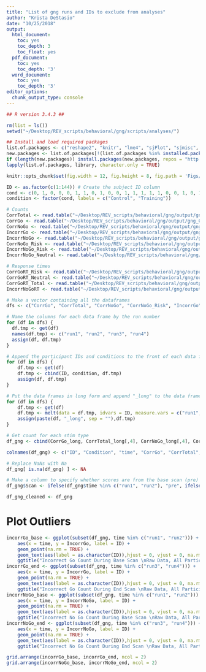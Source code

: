 ```yaml
---
title: "List of gng runs and IDs to exclude from analyses"
author: "Krista DeStasio"
date: "10/25/2018"
output:
  html_document:
    toc: yes
    toc_depth: 3
    toc_float: yes
  pdf_document:
    toc: yes
    toc_depth: '3'
  word_document:
    toc: yes
    toc_depth: '3'
editor_options:
  chunk_output_type: console
---
```


```r
## R version 3.4.3 ##

rm(list = ls())
setwd("~/Desktop/REV_scripts/behavioral/gng/scripts/analyses/")

## Install and load required packages
list.of.packages <- c("reshape2", "knitr", "lme4", "sjPlot", "sjmisc", "tidyverse", "lme4", "lmerTest", "ez", "gridExtra")
new.packages <- list.of.packages[!(list.of.packages %in% installed.packages()[,"Package"])] 
if (length(new.packages)) install.packages(new.packages, repos = "http://cran.us.r-project.org") 
lapply(list.of.packages, library, character.only = TRUE)

knitr::opts_chunk$set(fig.width = 12, fig.height = 8, fig.path = 'Figs/', echo = TRUE, warning = FALSE, message = FALSE)
```

```r
ID <- as.factor(c(1:144)) # Create the subject ID column
cond <- c(0, 1, 0, 0, 0, 1, 1, 0, 1, 0, 0, 1, 1, 1, 1, 1, 0, 0, 1, 0, 1, 1, 1, 0, 1, 1, 0, 0, 0, 1, 1, 1, 1, 0, 1, 0, 0, 0, 1, 1, 1, 1, 1, 1, 1, 1, 0, 1, 0, 1, 1, 0, 0, 0, 1, 1, 1, 0, 1, 0, 1, 1, 1, 0, 0, 0, 0, 0, 1, 0, 0, 1, 0, 1, 0, 0, 0, 0, 1, 0, 0, 0, 0, 1, 0, 0, 0, 0, 1, 1, 1, 0, 1, 1, 0, 1, 0, 1, 1, 1, 1, 0, 0, 1, 1, 1, 1, 1, 0, 0, 1, 1, 1, 1, 0, 0, 1, 0, 0, 0, 0, 0, 1, 0, 0, 0, 1, 0, 1, 1, 0, 0, 1, 0, 1, 1, 0, 1, 1, 1, 0, 0, 1, 0) # Match the participant to their condition
condition <- factor(cond, labels = c("Control", "Training"))
```

```r
# Counts
CorrTotal <- read.table("~/Desktop/REV_scripts/behavioral/gng/output/gng_Corr_Count.txt") # All stimuli, all trial types
CorrGo <- read.table("~/Desktop/REV_scripts/behavioral/gng/output/gng_CorrGo_Count.txt") # All stimuli, go trials
CorrNoGo <- read.table("~/Desktop/REV_scripts/behavioral/gng/output/gng_CorrNoGo_Count.txt") # All stimuli, no-go trials
IncorrGo <- read.table("~/Desktop/REV_scripts/behavioral/gng/output/gng_IncorrGo_Count.txt") # All stimuli, go trials
IncorrNoGo <- read.table("~/Desktop/REV_scripts/behavioral/gng/output/gng_IncorrNoGo_Count.txt") # All stimuli, no-go trials
CorrNoGo_Risk <- read.table("~/Desktop/REV_scripts/behavioral/gng/output/gng_CorrNoGo_Count_Risk.txt") # PRC stimuli, no-go trials
IncorrNoGo_Risk <- read.table("~/Desktop/REV_scripts/behavioral/gng/output/gng_IncorrNoGo_Count_Risk.txt") # PRC stimuli, no-go trials
IncorrNoGo_Neutral <- read.table("~/Desktop/REV_scripts/behavioral/gng/output/gng_IncorrNoGo_Count_Neutral.txt") # Neutral stimuli, no-go trials

# Response times
CorrGoRT_Risk <- read.table("~/Desktop/REV_scripts/behavioral/gng/output/gng_CorrGo_RT_Risk.txt")
CorrGoRT_Neutral <- read.table("~/Desktop/REV_scripts/behavioral/gng/output/gng_CorrGo_RT_Neutral.txt")
CorrGoRT_Total <- read.table("~/Desktop/REV_scripts/behavioral/gng/output/gng_CorrGo_RT.txt")
IncorrNoGoRT <- read.table("~/Desktop/REV_scripts/behavioral/gng/output/gng_IncorrNoGo_RT.txt")
```

```r
# Make a vector containing all the dataframes
dfs <- c("CorrGo", "CorrTotal", "CorrNoGo", "CorrNoGo_Risk", "IncorrGo", "IncorrNoGo", "IncorrNoGo_Risk", "IncorrNoGo_Neutral", "CorrGoRT_Risk", "CorrGoRT_Neutral", "CorrGoRT_Total", "IncorrNoGoRT") 

# Name the columns for each data frame by the run number
for (df in dfs) {
  df.tmp <- get(df)
  names(df.tmp) <- c("run1", "run2", "run3", "run4")
  assign(df, df.tmp)
}

# Append the participant IDs and conditions to the front of each data frame
for (df in dfs) {
    df.tmp <- get(df)
    df.tmp <- cbind(ID, condition, df.tmp)
    assign(df, df.tmp)
}

# Put the data frames in long form and append "_long" to the data frame name
for (df in dfs) {
    df.tmp <- get(df)
    df.tmp <- melt(data = df.tmp, idvars = ID, measure.vars = c("run1", "run2","run3", "run4"), variable.name = "time", value.name = df)
    assign(paste(df, "_long", sep = ""),df.tmp)
}
```
    
```r
# Get count for each stim type  
df_gng <- cbind(CorrGo_long, CorrTotal_long[,4], CorrNoGo_long[,4], CorrNoGo_Risk_long[,4], IncorrGo_long[,4], IncorrNoGo_long[,4], IncorrNoGo_Risk_long[,4], IncorrNoGo_Neutral_long[,4], CorrGoRT_Risk_long[,4], CorrGoRT_Neutral_long[,4], CorrGoRT_Total_long[,4], IncorrNoGoRT_long[,4])

colnames(df_gng) <- c("ID", "Condition", "time", "CorrGo", "CorrTotal", "CorrNoGo", "CorrNoGo_Risk", "IncorrGo", "IncorrNoGo", "IncorrNoGo_Risk", "IncorrNoGo_Neutral", "CorrGoRT_Risk", "CorrGoRT_Neutral", "CorrGoRT_Total", "IncorrNoGo_RT") 

# Replace NaNs with Na
df_gng[ is.na(df_gng) ] <- NA

# Make a column to specify whether scores are from the base scan (pre) or end scan (post)
df_gng$Scan <- ifelse(df_gng$time %in% c("run1", "run2"), "pre", ifelse(df_gng$time %in% c("run3", "run4"), "post", NA))

df_gng_cleaned <- df_gng
```

# Plot Outliers
```r
incorrGo_base <- ggplot(subset(df_gng, time %in% c("run1", "run2"))) +
    aes(x = time, y = IncorrGo, label = ID) +
    geom_point(na.rm = TRUE) +
    geom_text(aes(label = as.character(ID)),hjust = 0, vjust = 0, na.rm = TRUE) +
    ggtitle("Incorrect Go Count During Base Scan \nRaw Data, All Participants")
incorrGo_end <- ggplot(subset(df_gng, time %in% c("run3", "run4"))) +
    aes(x = time, y = IncorrGo, label = ID) +
    geom_point(na.rm = TRUE) +
    geom_text(aes(label = as.character(ID)),hjust = 0, vjust = 0, na.rm = TRUE) +
    ggtitle("Incorrect Go Count During End Scan \nRaw Data, All Participants")
incorrNoGo_base <- ggplot(subset(df_gng, time %in% c("run1", "run2"))) +
    aes(x = time, y = IncorrNoGo, label = ID) +
    geom_point(na.rm = TRUE) +
    geom_text(aes(label = as.character(ID)),hjust = 0, vjust = 0, na.rm = TRUE) +
    ggtitle("Incorrect No Go Count During Base Scan \nRaw Data, All Participants")
incorrNoGo_end <- ggplot(subset(df_gng, time %in% c("run3", "run4"))) +
    aes(x = time, y = IncorrNoGo, label = ID) +
    geom_point(na.rm = TRUE) +
    geom_text(aes(label = as.character(ID)),hjust = 0, vjust = 0, na.rm = TRUE) +
    ggtitle("Incorrect No Go Count During End Scan \nRaw Data, All Participants")
```
```r
grid.arrange(incorrGo_base, incorrGo_end, ncol = 2)
grid.arrange(incorrNoGo_base, incorrNoGo_end, ncol = 2)
```